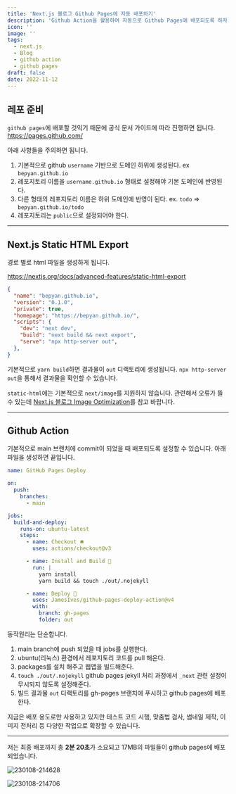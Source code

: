 ```yaml
---
title: 'Next.js 블로그 Github Pages에 자동 배포하기'
description: 'Github Action을 활용하여 자동으로 Github Pages에 배포되도록 하자.'
icon: ''
image: ''
tags:
  - next.js
  - Blog
  - github action
  - github pages
draft: false
date: 2022-11-12
---
```


## 레포 준비

`github pages`에 배포할 것익기 때문에 공식 문서 가이드에 따라 진행하면 됩니다.
https://pages.github.com/

아래 사항들을 주의하면 됩니다.

1. 기본적으로 github `username` 기반으로 도메인 하위에 생성된다. ex `bepyan.github.io`
2. 레포지토리 이름을 `username.github.io` 형태로 설정해야 기본 도메인에 반영된다.
3. 다른 형태의 레포지토리 이름은 하위 도메인에 반영이 된다. ex. `todo` => `bepyan.github.io/todo`
4. 레포지토리는 `public`으로 설정되어야 한다.

---

## Next.js Static HTML Export

경로 별로 html 파일을 생성하게 됩니다.

https://nextjs.org/docs/advanced-features/static-html-export

```json:packages.json
{
  "name": "bepyan.github.io",
  "version": "0.1.0",
  "private": true,
  "homepage": "https://bepyan.github.io/",
  "scripts": {
    "dev": "next dev",
    "build": "next build && next export",
    "serve": "npx http-server out",
  },
}
```

기본적으로 `yarn build`하면 결과물이 `out` 디랙토리에 생성됩니다.
`npx http-server out`을 통해서 결과물을 확인할 수 있습니다.

`static-html`에는 기본적으로 `next/image`를 지원하지 않습니다. 관련해서 오류가 뜰 수 있는데 [Next.js 블로그 Image Optimization](/6-image-optimization)를 참고 바랍니다.

---

## Github Action

기본적으로 main 브랜치에 commit이 되었을 때 배포되도록 설정할 수 있습니다.
아래 파일을 생성하면 끝입니다.

```yml:.github/main.yml
name: GitHub Pages Deploy

on:
  push:
    branches:
      - main

jobs:
  build-and-deploy:
    runs-on: ubuntu-latest
    steps:
      - name: Checkout 🛎️
        uses: actions/checkout@v3

      - name: Install and Build 🔧
        run: |
          yarn install
          yarn build && touch ./out/.nojekyll

      - name: Deploy 🚀
        uses: JamesIves/github-pages-deploy-action@v4
        with:
          branch: gh-pages
          folder: out
```

동작원리는 단순합니다.

1. main branch에 push 되었을 때 jobs를 실행한다.
2. ubuntu(리눅스) 환경에서 레포지토리 코드를 pull 해온다.
3. packages를 설치 해주고 웹앱을 빌드해준다.
4. `touch ./out/.nojekyll` github pages jekyll 처리 과정에서 `_next` 관련 설정이 무시되지 않도록 설정해준다.
5. 빌드 결과물 `out` 디랙토리를 gh-pages 브랜치에 푸시하고 github pages에 배포한다.

지금은 배포 용도로만 사용하고 있지만 테스트 코드 시행, 맞춤법 검사, 썸네일 제작, 이미지 전처리 등 다양한 작업으로 확장할 수 있습니다.

---

저는 최종 배포까지 총 **2분 20초**가 소요되고 17MB의 파일들이 github pages에 배포 되었습니다.

![230108-214628](/images/posts/4-deploy/230108-214628.png)

![230108-214706](/images/posts/4-deploy/230108-214706.png)
